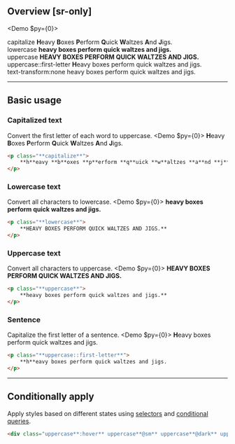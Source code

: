 ## Overview [sr-only]
<Overview/>

<Demo $py={0}>
    <DemoPanel className="flex flex:col gap:30">
        <div className="w:full">
            <DemoLabel>capitalize</DemoLabel>
            <DemoP><b className="bg-stripe-pink">H</b>eavy <b className="bg-stripe-pink">B</b>oxes <b className="bg-stripe-pink">P</b>erform <b className="bg-stripe-pink">Q</b>uick <b className="bg-stripe-pink">W</b>altzes <b className="bg-stripe-pink">A</b>nd <b className="bg-stripe-pink">J</b>igs.</DemoP>
        </div>
        <div className="w:full">
            <DemoLabel>lowercase</DemoLabel>
            <DemoP><b className="bg-stripe-pink">heavy boxes perform quick waltzes and jigs.</b></DemoP>
        </div>
        <div className="w:full">
            <DemoLabel>uppercase</DemoLabel>
            <DemoP><b className="bg-stripe-pink">HEAVY BOXES PERFORM QUICK WALTZES AND JIGS.</b></DemoP>
        </div>
        <div className="w:full">
            <DemoLabel>uppercase::first-letter</DemoLabel>
            <DemoP><b className="bg-stripe-pink">H</b>eavy boxes perform quick waltzes and jigs.</DemoP>
        </div>
        <div className="w:full">
            <DemoLabel>text-transform:none</DemoLabel>
            <DemoP>heavy boxes perform quick waltzes and jigs.</DemoP>
        </div>
    </DemoPanel>
</Demo>

---

## Basic usage
### Capitalized text
Convert the first letter of each word to uppercase.
<Demo $py={0}>
    <DemoPanel>
        <DemoP><b className="bg-stripe-pink">H</b>eavy <b className="bg-stripe-pink">B</b>oxes <b className="bg-stripe-pink">P</b>erform <b className="bg-stripe-pink">Q</b>uick <b className="bg-stripe-pink">W</b>altzes <b className="bg-stripe-pink">A</b>nd <b className="bg-stripe-pink">J</b>igs.</DemoP>
    </DemoPanel>
</Demo>
```html
<p class="**capitalize**">
    **h**eavy **b**oxes **p**erform **q**uick **w**altzes **a**nd **j**igs.
</p>
```

### Lowercase text
Convert all characters to lowercase.
<Demo $py={0}>
    <DemoPanel>
        <DemoP><b className="bg-stripe-pink">heavy boxes perform quick waltzes and jigs.</b></DemoP>
    </DemoPanel>
</Demo>
```html
<p class="**lowercase**">
    **HEAVY BOXES PERFORM QUICK WALTZES AND JIGS.**
</p>
```

### Uppercase text
Convert all characters to uppercase.
<Demo $py={0}>
    <DemoPanel>
        <DemoP><b className="bg-stripe-pink">HEAVY BOXES PERFORM QUICK WALTZES AND JIGS.</b></DemoP>
    </DemoPanel>
</Demo>
```html
<p class="**uppercase**">
    **heavy boxes perform quick waltzes and jigs.**
</p>
```

### Sentence
Capitalize the first letter of a sentence.
<Demo $py={0}>
    <DemoPanel>
        <DemoP><b className="bg-stripe-pink">H</b>eavy boxes perform quick waltzes and jigs.</DemoP>
    </DemoPanel>
</Demo>
```html
<p class="**uppercase::first-letter**">
    **h**eavy boxes perform quick waltzes and jigs.
</p>
```

---

## Conditionally apply
Apply styles based on different states using [selectors](/docs/state-selectors) and [conditional queries](/docs/conditional-queries).
```html
<div class="uppercase**:hover** uppercase**@sm** uppercase**@dark** uppercase**@print**">…</div>
```


